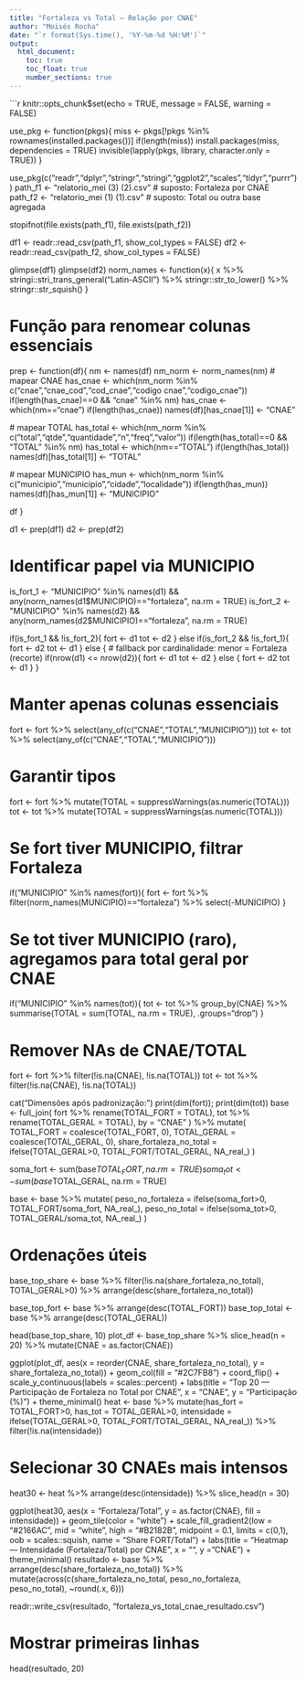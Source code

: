 ```yaml
---
title: "Fortaleza vs Total — Relação por CNAE"
author: "Moisés Rocha"
date: "`r format(Sys.time(), '%Y-%m-%d %H:%M')`"
output:
  html_document:
    toc: true
    toc_float: true
    number_sections: true
---
```


```r
knitr::opts_chunk$set(echo = TRUE, message = FALSE, warning = FALSE)

use_pkg <- function(pkgs){
  miss <- pkgs[!pkgs %in% rownames(installed.packages())]
  if(length(miss)) install.packages(miss, dependencies = TRUE)
  invisible(lapply(pkgs, library, character.only = TRUE))
}

use_pkg(c("readr","dplyr","stringr","stringi","ggplot2","scales","tidyr","purrr"))
path_f1 <- "relatorio_mei (3) (2).csv"   # suposto: Fortaleza por CNAE
path_f2 <- "relatorio_mei (1) (1).csv"   # suposto: Total ou outra base agregada

stopifnot(file.exists(path_f1), file.exists(path_f2))

df1 <- readr::read_csv(path_f1, show_col_types = FALSE)
df2 <- readr::read_csv(path_f2, show_col_types = FALSE)

glimpse(df1)
glimpse(df2)
norm_names <- function(x){
  x %>%
    stringi::stri_trans_general("Latin-ASCII") %>%
    stringr::str_to_lower() %>%
    stringr::str_squish()
}

# Função para renomear colunas essenciais
prep <- function(df){
  nm <- names(df)
  nm_norm <- norm_names(nm)
  # mapear CNAE
  has_cnae <- which(nm_norm %in% c("cnae","cnae_cod","cod_cnae","codigo cnae","codigo_cnae"))
  if(length(has_cnae)==0 && "cnae" %in% nm) has_cnae <- which(nm=="cnae")
  if(length(has_cnae)) names(df)[has_cnae[1]] <- "CNAE"

  # mapear TOTAL
  has_total <- which(nm_norm %in% c("total","qtde","quantidade","n","freq","valor"))
  if(length(has_total)==0 && "TOTAL" %in% nm) has_total <- which(nm=="TOTAL")
  if(length(has_total)) names(df)[has_total[1]] <- "TOTAL"

  # mapear MUNICIPIO
  has_mun <- which(nm_norm %in% c("municipio","município","cidade","localidade"))
  if(length(has_mun)) names(df)[has_mun[1]] <- "MUNICIPIO"

  df
}

d1 <- prep(df1)
d2 <- prep(df2)

# Identificar papel via MUNICIPIO
is_fort_1 <- "MUNICIPIO" %in% names(d1) && any(norm_names(d1$MUNICIPIO)=="fortaleza", na.rm = TRUE)
is_fort_2 <- "MUNICIPIO" %in% names(d2) && any(norm_names(d2$MUNICIPIO)=="fortaleza", na.rm = TRUE)

if(is_fort_1 && !is_fort_2){
  fort <- d1
  tot  <- d2
} else if(is_fort_2 && !is_fort_1){
  fort <- d2
  tot  <- d1
} else {
  # fallback por cardinalidade: menor = Fortaleza (recorte)
  if(nrow(d1) <= nrow(d2)){
    fort <- d1
    tot  <- d2
  } else {
    fort <- d2
    tot  <- d1
  }
}

# Manter apenas colunas essenciais
fort <- fort %>% select(any_of(c("CNAE","TOTAL","MUNICIPIO")))
tot  <- tot  %>% select(any_of(c("CNAE","TOTAL","MUNICIPIO")))

# Garantir tipos
fort <- fort %>% mutate(TOTAL = suppressWarnings(as.numeric(TOTAL)))
tot  <- tot  %>% mutate(TOTAL  = suppressWarnings(as.numeric(TOTAL)))

# Se fort tiver MUNICIPIO, filtrar Fortaleza
if("MUNICIPIO" %in% names(fort)){
  fort <- fort %>% filter(norm_names(MUNICIPIO)=="fortaleza") %>% select(-MUNICIPIO)
}

# Se tot tiver MUNICIPIO (raro), agregamos para total geral por CNAE
if("MUNICIPIO" %in% names(tot)){
  tot <- tot %>% group_by(CNAE) %>% summarise(TOTAL = sum(TOTAL, na.rm = TRUE), .groups="drop")
}

# Remover NAs de CNAE/TOTAL
fort <- fort %>% filter(!is.na(CNAE), !is.na(TOTAL))
tot  <- tot  %>% filter(!is.na(CNAE), !is.na(TOTAL))

cat("Dimensões após padronização:\n")
print(dim(fort)); print(dim(tot))
base <- full_join(
  fort %>% rename(TOTAL_FORT = TOTAL),
  tot  %>% rename(TOTAL_GERAL = TOTAL),
  by = "CNAE"
) %>%
  mutate(
    TOTAL_FORT  = coalesce(TOTAL_FORT, 0),
    TOTAL_GERAL = coalesce(TOTAL_GERAL, 0),
    share_fortaleza_no_total = ifelse(TOTAL_GERAL>0, TOTAL_FORT/TOTAL_GERAL, NA_real_)
  )

soma_fort <- sum(base$TOTAL_FORT, na.rm = TRUE)
soma_tot  <- sum(base$TOTAL_GERAL, na.rm = TRUE)

base <- base %>%
  mutate(
    peso_no_fortaleza = ifelse(soma_fort>0, TOTAL_FORT/soma_fort, NA_real_),
    peso_no_total     = ifelse(soma_tot>0,  TOTAL_GERAL/soma_tot, NA_real_)
  )

# Ordenações úteis
base_top_share <- base %>%
  filter(!is.na(share_fortaleza_no_total), TOTAL_GERAL>0) %>%
  arrange(desc(share_fortaleza_no_total))

base_top_fort  <- base %>% arrange(desc(TOTAL_FORT))
base_top_total <- base %>% arrange(desc(TOTAL_GERAL))

head(base_top_share, 10)
plot_df <- base_top_share %>%
  slice_head(n = 20) %>%
  mutate(CNAE = as.factor(CNAE))

ggplot(plot_df, aes(x = reorder(CNAE, share_fortaleza_no_total),
                    y = share_fortaleza_no_total)) +
  geom_col(fill = "#2C7FB8") +
  coord_flip() +
  scale_y_continuous(labels = scales::percent) +
  labs(title = "Top 20 — Participação de Fortaleza no Total por CNAE",
       x = "CNAE", y = "Participação (%)") +
  theme_minimal()
heat <- base %>%
  mutate(has_fort = TOTAL_FORT>0,
         has_tot  = TOTAL_GERAL>0,
         intensidade = ifelse(TOTAL_GERAL>0, TOTAL_FORT/TOTAL_GERAL, NA_real_)) %>%
  filter(!is.na(intensidade))

# Selecionar 30 CNAEs mais intensos
heat30 <- heat %>%
  arrange(desc(intensidade)) %>%
  slice_head(n = 30)

ggplot(heat30, aes(x = "Fortaleza/Total", y = as.factor(CNAE), fill = intensidade)) +
  geom_tile(color = "white") +
  scale_fill_gradient2(low = "#2166AC", mid = "white", high = "#B2182B",
                       midpoint = 0.1, limits = c(0,1), oob = scales::squish,
                       name = "Share FORT/Total") +
  labs(title = "Heatmap — Intensidade (Fortaleza/Total) por CNAE",
       x = "", y = "CNAE") +
  theme_minimal()
resultado <- base %>%
  arrange(desc(share_fortaleza_no_total)) %>%
  mutate(across(c(share_fortaleza_no_total, peso_no_fortaleza, peso_no_total), ~round(.x, 6)))

readr::write_csv(resultado, "fortaleza_vs_total_cnae_resultado.csv")

# Mostrar primeiras linhas
head(resultado, 20)
